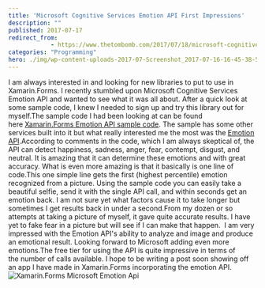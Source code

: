 ```yaml
---
title: 'Microsoft Cognitive Services Emotion API First Impressions'
description: ""
published: 2017-07-17
redirect_from: 
            - https://www.thetombomb.com/2017/07/18/microsoft-cognitive-services-emotion-api-first-impressions/
categories: "Programming"
hero: ./img/wp-content-uploads-2017-07-Screenshot_2017-07-16-16-45-38-576x1024.png
---
```

I am always interested in and looking for new libraries to put to use in Xamarin.Forms. I recently stumbled upon Microsoft Cognitive Services Emotion API and wanted to see what it was all about. After a quick look at some sample code, I knew I needed to sign up and try this library out for myself.The sample code I had been looking at can be found here [Xamarin.Forms Emotion API sample code](https://developer.xamarin.com/samples/xamarin-forms/WebServices/TodoCognitiveServices/). The sample has some other services built into it but what really interested me the most was the [Emotion API](https://azure.microsoft.com/en-us/services/cognitive-services/emotion/).According to comments in the code, which I am always skeptical of, the API can detect happiness, sadness, anger, fear, contempt, disgust, and neutral. It is amazing that it can determine these emotions and with great accuracy. What is even more amazing is that it basically is one line of code.This one simple line gets the first (highest percentile) emotion recognized from a picture. Using the sample code you can easily take a beautiful selfie, send it with the single API call, and within seconds get an emotion back. I am not sure yet what factors cause it to take longer but sometimes I get results back in under a second.From my dozen or so attempts at taking a picture of myself, it gave quite accurate results. I have yet to fake fear in a picture but will see if I can make that happen.  I am very impressed with the Emotion API's ability to analyze and image and produce an emotional result. Looking forward to Microsoft adding even more emotions.The free tier for using the API is quite impressive in terms of the number of calls available. I hope to be writing a post soon showing off an app I have made in Xamarin.Forms incorporating the emotion API.![Xamarin.Forms Microsoft Emotion Api](./img/wp-content-uploads-2017-07-Screenshot_2017-07-16-16-45-38-576x1024.png)
